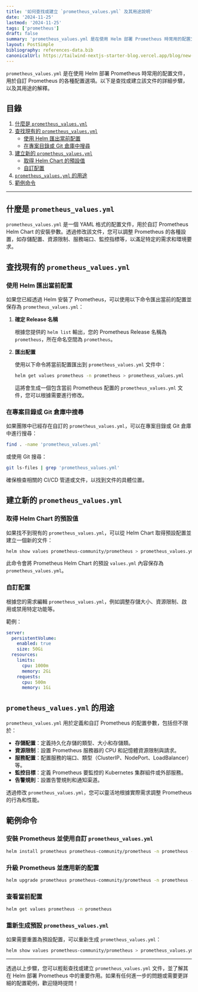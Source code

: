 ```yaml
---
title: '如何查找或建立 `prometheus_values.yml` 及其用途說明'
date: '2024-11-25'
lastmod: '2024-11-25'
tags: ['prometheus']
draft: false
summary: 'prometheus_values.yml 是在使用 Helm 部署 Prometheus 時常用的配置文件，用於自訂 Prometheus 的各種配置選項。以下是查找或建立該文件的詳細步驟，以及其用途的解釋。'
layout: PostSimple
bibliography: references-data.bib
canonicalUrl: https://tailwind-nextjs-starter-blog.vercel.app/blog/new-features-in-v1/
---
```


`prometheus_values.yml` 是在使用 Helm 部署 Prometheus 時常用的配置文件，用於自訂 Prometheus 的各種配置選項。以下是查找或建立該文件的詳細步驟，以及其用途的解釋。

## 目錄

1. [什麼是 `prometheus_values.yml`](#什麼是-prometheus_valuesyml)
2. [查找現有的 `prometheus_values.yml`](#查找現有的-prometheus_valuesyml)
   - [使用 Helm 匯出當前配置](#使用-helm-匯出當前配置)
   - [在專案目錄或 Git 倉庫中搜尋](#在專案目錄或-git-倉庫中搜尋)
3. [建立新的 `prometheus_values.yml`](#建立新的-prometheus_valuesyml)
   - [取得 Helm Chart 的預設值](#取得-helm-chart-的預設值)
   - [自訂配置](#自訂配置)
4. [`prometheus_values.yml` 的用途](#prometheus_valuesyml-的用途)
5. [範例命令](#範例命令)

---

## 什麼是 `prometheus_values.yml`

`prometheus_values.yml` 是一個 YAML 格式的配置文件，用於自訂 Prometheus Helm Chart 的安裝參數。透過修改該文件，您可以調整 Prometheus 的各種設置，如存儲配置、資源限制、服務端口、監控指標等，以滿足特定的需求和環境要求。

## 查找現有的 `prometheus_values.yml`

### 使用 Helm 匯出當前配置

如果您已經透過 Helm 安裝了 Prometheus，可以使用以下命令匯出當前的配置並保存為 `prometheus_values.yml`：

1. **確定 Release 名稱**

   根據您提供的 `helm list` 輸出，您的 Prometheus Release 名稱為 `prometheus`，所在命名空間為 `prometheus`。

2. **匯出配置**

   使用以下命令將當前配置匯出到 `prometheus_values.yml` 文件中：

   ```bash
   helm get values prometheus -n prometheus > prometheus_values.yml
   ```

   這將會生成一個包含當前 Prometheus 配置的 `prometheus_values.yml` 文件，您可以根據需要進行修改。

### 在專案目錄或 Git 倉庫中搜尋

如果團隊中已經存在自訂的 `prometheus_values.yml`，可以在專案目錄或 Git 倉庫中進行搜尋：

```bash
find . -name 'prometheus_values.yml'
```

或使用 Git 搜尋：

```bash
git ls-files | grep 'prometheus_values.yml'
```

確保檢查相關的 CI/CD 管道或文件，以找到文件的具體位置。

## 建立新的 `prometheus_values.yml`

### 取得 Helm Chart 的預設值

如果找不到現有的 `prometheus_values.yml`，可以從 Helm Chart 取得預設配置並建立一個新的文件：

```bash
helm show values prometheus-community/prometheus > prometheus_values.yml
```

此命令會將 Prometheus Helm Chart 的預設 `values.yml` 內容保存為 `prometheus_values.yml`。

### 自訂配置

根據您的需求編輯 `prometheus_values.yml`，例如調整存儲大小、資源限制、啟用或禁用特定功能等。

範例：

```yaml
server:
  persistentVolume:
    enabled: true
    size: 50Gi
  resources:
    limits:
      cpu: 1000m
      memory: 2Gi
    requests:
      cpu: 500m
      memory: 1Gi
```

## `prometheus_values.yml` 的用途

`prometheus_values.yml` 用於定義和自訂 Prometheus 的配置參數，包括但不限於：

- **存儲配置**：定義持久化存儲的類型、大小和存儲類。
- **資源限制**：設置 Prometheus 服務器的 CPU 和記憶體資源限制與請求。
- **服務配置**：配置服務的端口、類型（ClusterIP、NodePort、LoadBalancer）等。
- **監控目標**：定義 Prometheus 要監控的 Kubernetes 集群組件或外部服務。
- **告警規則**：設置告警規則和通知渠道。

透過修改 `prometheus_values.yml`，您可以靈活地根據實際需求調整 Prometheus 的行為和性能。

## 範例命令

### 安裝 Prometheus 並使用自訂 `prometheus_values.yml`

```bash
helm install prometheus prometheus-community/prometheus -n prometheus -f prometheus_values.yml
```

### 升級 Prometheus 並應用新的配置

```bash
helm upgrade prometheus prometheus-community/prometheus -n prometheus -f prometheus_values.yml
```

### 查看當前配置

```bash
helm get values prometheus -n prometheus
```

### 重新生成預設 `prometheus_values.yml`

如果需要重置為預設配置，可以重新生成 `prometheus_values.yml`：

```bash
helm show values prometheus-community/prometheus > prometheus_values.yml
```

---

透過以上步驟，您可以輕鬆查找或建立 `prometheus_values.yml` 文件，並了解其在 Helm 部署 Prometheus 中的重要作用。如果有任何進一步的問題或需要更詳細的配置範例，歡迎隨時提問！
